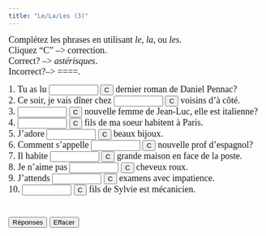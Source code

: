 ```yaml
---
title: "Le/La/Les (3)"
---
```

<p align=left><font face="Garamond" size="4">Complétez les phrases en utilisant 
        *le,* *la,* ou *les.* <br>
        Cliquez "C" --&gt; correction.<br>
        Correct? --&gt; *astérisques*. <br>
        Incorrect?--&gt; ====.</font></p>

<form action="" method=post>
              <font face="Garamond" size="4"> 1. Tu as lu 
              <input size=9 name=item1>
              <input onClick="dasher(form.item1, 'le')" type=button value=C name=Button>
              dernier roman de Daniel Pennac?<br>
              2. Ce soir, je vais dîner chez 
              <input 
      size=9 name=item2>
              <input onClick="dasher(form.item2, 'les')" type=button value=C name=Button>
              voisins d'à côté.<br>
              3. 
              <input size=9 name=item3>
              <input onClick="dasher(form.item3, 'La')" type=button value=C name=Button>
              nouvelle femme de Jean-Luc, elle est italienne?<br>
              4. 
              <input size=9 
      name=item4>
              <input onClick="dasher(form.item4, 'Les')" type=button value=C name=Button>
              fils de ma soeur habitent à Paris. <br>
              5. J'adore 
              <input size=9 
name=item5>
              <input onClick="dasher(form.item5, 'les')" type=button value=C name=Button>
              beaux bijoux.<br>
              6. Comment s'appelle 
              <input size=9 name=item6>
              <input onClick="dasher(form.item6, 'la')" type=button value=C name=Button>
              nouvelle prof d'espagnol?<br>
              7. Il habite 
              <input size=9 name=item7>
              <input onClick="dasher(form.item7, 'la')" type=button value=C name=Button>
              grande maison en face de la poste.<br>
              8. Je n'aime pas 
              <input size=9 
      name=item8>
              <input onClick="dasher(form.item8, 'les')" type=button value=C name=Button>
              cheveux roux.<br>
              9. J'attends 
              <input size=9 name=item9>
              <input onClick="dasher(form.item9, 'les')" type=button value=C name=Button>
              examens avec impatience. <br>
              10. 
              <input size=9 name=item10>
              <input onClick="dasher(form.item10, 'Le')" type=button value=C name=Button>
              fils de Sylvie est mécanicien. <br>
              <br>
              <br>
              <input onClick="form.item1.value='le';form.item2.value='les';form.item3.value='La';form.item4.value='Les';form.item5.value='les';form.item6.value='la';form.item7.value='la';form.item8.value='les';form.item9.value='les';form.item10.value='Le';" type=button value="Réponses" name=Button>
              <input onClick="form.item1.value='';form.item2.value='';form.item3.value='';form.item4.value='';form.item5.value='';form.item6.value='';form.item7.value='';form.item8.value='';form.item9.value='';form.item10.value='';" type=button value="Effacer" name=Button>
              </font> 
            </form>

<SCRIPT Language="JavaScript">
//  This code is based on George Mitrevski's original CLOZE code.  
//  Dennie Hoopingarner modified it to provide more detailed feedback about the user's responses, 
//  in a manner similar to the Dasher program.
//  You are welcome to use and modify this code, but please give credit where credit is due. 
//  Dennie Hoopingarner, Michigan State University  hooping4@msu.edu
//  Content by: Alison Murray Levine, University of Virginia, alevine@virginia.edu, 
function dasher(Student, Correct) {
var studentAnswer = Student.value;
var correctAnswer = Correct;
result = ""
for (var c = 0; c< correctAnswer.length; c ++) {
	var CorrectX = correctAnswer.charAt(c);
	var StudentX = studentAnswer.charAt(c);
	if (CorrectX == StudentX) {
	result = result + CorrectX;
	}
	else {
	result = result +  "=";
	}
}
Student.value = result;
    if (studentAnswer == correctAnswer){
    Student.value = "*" + studentAnswer + "*";
    }
}

<!-- done hiding --></SCRIPT>